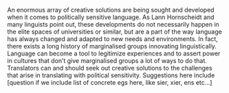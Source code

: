 
An enormous array of creative solutions are being sought and developed when it comes to politically sensitive language. As Lann Hornscheidt and many linguists point out, these developments do not necessarily happen in the elite spaces of universities or similar, but are a part of the way language has always changed and adapted to new needs and environments. In fact, there exists a long history of marginalised groups innovating linguistically. Language can become a tool to legitimize experiences and to assert power in cultures that don’t give marginalised groups a lot of ways to do that. Translators can and should seek out creative solutions to the challenges that arise in translating with political sensitivity.
Suggestions here include [question if we include list of concrete egs here, like sier, xier, ens etc…]
